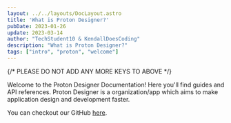 ```yaml
---
layout: ../../layouts/DocLayout.astro
title: 'What is Proton Designer?'
pubDate: 2023-01-26
update: 2023-03-14
author: "TechStudent10 & KendallDoesCoding"
description: "What is Proton Designer?"
tags: ["intro", "proton", "welcome"]
---
```


{/* PLEASE DO NOT ADD ANY MORE KEYS TO ABOVE */}

Welcome to the Proton Designer Documentation! Here you'll find guides and API references.
Proton Designer is a organization/app which aims to make application design and development faster. 

You can checkout our GitHub [here](https://github.com/ProtonDesigner).
